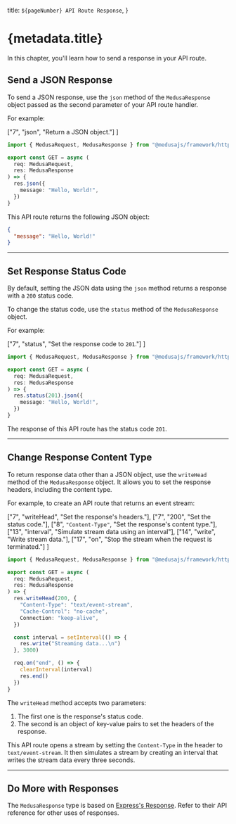   title: `${pageNumber} API Route Response`,
}

# {metadata.title}

In this chapter, you'll learn how to send a response in your API route.

## Send a JSON Response

To send a JSON response, use the `json` method of the `MedusaResponse` object passed as the second parameter of your API route handler.

For example:

  ["7", "json", "Return a JSON object."]
]

```ts title="src/api/custom/route.ts" highlights={jsonHighlights}
import { MedusaRequest, MedusaResponse } from "@medusajs/framework/http"

export const GET = async (
  req: MedusaRequest,
  res: MedusaResponse
) => {
  res.json({
    message: "Hello, World!",
  })
}
```

This API route returns the following JSON object:

```json
{
  "message": "Hello, World!"
}
```

---

## Set Response Status Code

By default, setting the JSON data using the `json` method returns a response with a `200` status code.

To change the status code, use the `status` method of the `MedusaResponse` object.

For example:

  ["7", "status", "Set the response code to `201`."]
]

```ts title="src/api/custom/route.ts" highlights={statusHighlight}
import { MedusaRequest, MedusaResponse } from "@medusajs/framework/http"

export const GET = async (
  req: MedusaRequest,
  res: MedusaResponse
) => {
  res.status(201).json({
    message: "Hello, World!",
  })
}
```

The response of this API route has the status code `201`.

---

## Change Response Content Type

To return response data other than a JSON object, use the `writeHead` method of the `MedusaResponse` object. It allows you to set the response headers, including the content type.

For example, to create an API route that returns an event stream:

  ["7", "writeHead", "Set the response's headers."],
  ["7", "200", "Set the status code."],
  ["8", `"Content-Type"`, "Set the response's content type."],
  ["13", "interval", "Simulate stream data using an interval"],
  ["14", "write", "Write stream data."],
  ["17", "on", "Stop the stream when the request is terminated."]
]

```ts highlights={streamHighlights}
import { MedusaRequest, MedusaResponse } from "@medusajs/framework/http"

export const GET = async (
  req: MedusaRequest,
  res: MedusaResponse
) => {
  res.writeHead(200, {
    "Content-Type": "text/event-stream",
    "Cache-Control": "no-cache",
    Connection: "keep-alive",
  })

  const interval = setInterval(() => {
    res.write("Streaming data...\n")
  }, 3000)

  req.on("end", () => {
    clearInterval(interval)
    res.end()
  })
}
```

The `writeHead` method accepts two parameters:

1. The first one is the response's status code.
2. The second is an object of key-value pairs to set the headers of the response.

This API route opens a stream by setting the `Content-Type` in the header to `text/event-stream`. It then simulates a stream by creating an interval that writes the stream data every three seconds.

---

## Do More with Responses

The `MedusaResponse` type is based on [Express's Response](https://expressjs.com/en/api.html#res). Refer to their API reference for other uses of responses.